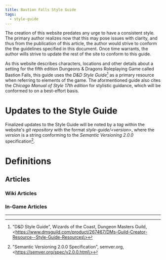 ```yaml
---
title: Bastion Falls Style Guide
tags:
  - style-guide
---
```


The creation of this website predates any urge to have a consistent style. The
primary author realizes now that this may pose issues with clarity, and thus
from the publication of this article, the author would strive to conform the the
guidelines specified in this document. Once time warrants, the author wills
strive to update the rest of the site to conform to this guide.

As this website describes characters, locations and other details about a
setting for the fifth edition Dungeons & Dragons Roleplaying Game called Bastion
Falls, this guide uses the _D&D Style Guide_[^1] as a primary resource when
referring to elements of the game. The aformentioned guide also cites the
_Chicago Manual of Style 17th edition_ for stylistic guidance, which will be
conformed to on a best-effort basis.

# Updates to the Style Guide

Finalized updates to the Style Guide will be noted by a _tag_ within the
website's _git repository_ with the format _style-guide/\<version\>_, where the
_version_ is a string conforming to the _Semantic Versioning 2.0.0_
specification[^2].

# Definitions

## Articles

### Wiki Articles

### In-Game Articles

---

[^1]:
    "D&D Style Guide", Wizards of the Coast, Dungeon Masters Guild,
    \<https://www.dmsguild.com/product/267467/DMs-Guild-Creator-Resource--Style-Guide-Resources\>

[^2]:
    "Semantic Versioning 2.0.0 Specification", semver.org,
    \<https://semver.org/spec/v2.0.0.html\>
